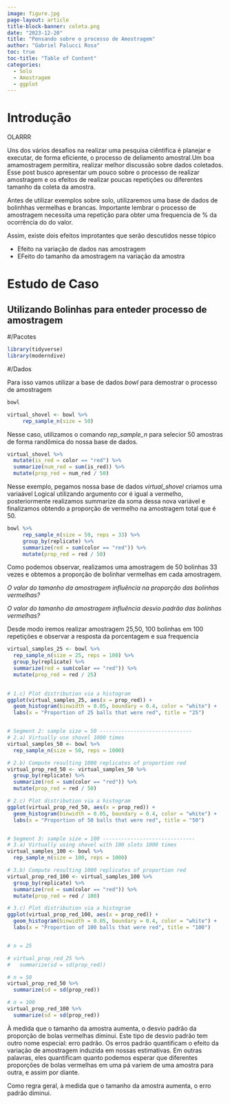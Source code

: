 ```yaml
---
image: figure.jpg
page-layout: article
title-block-banner: coleta.png
date: "2023-12-20"
title: "Pensando sobre o processo de Amostragem"
author: "Gabriel Palucci Rosa"
toc: true
toc-title: "Table of Content"
categories:
  - Solo
  - Amostragem
  - ggplot
---
```


# Introdução

OLARRR

Uns dos vários desafios na realizar uma pesquisa ciêntifica é planejar e executar, de forma eficiente, o processo de deliamento amostral.Um boa amamostragem permitira, realizar melhor discussão sobre dados coletados. Esse post busco apresentar um pouco sobre o processo de realizar amostragem e os efeitos de realizar poucas repetições ou diferentes tamanho da coleta da amostra.

Antes de utilizar exemplos sobre solo, utilizaremos uma base de dados de bolinhhas vermelhas e brancas. Importante lembrar o processo de amostragem necessita uma repetição para obter uma frequencia de % da ocorrência do do valor.

Assim, existe dois efeitos improtantes que serão descutidos nesse tópico

-   Efeito na variação de dados nas amostragem
-   EFeito do tamanho da amostragem na variação da amostra

# Estudo de Caso

## Utilizando Bolinhas para enteder processo de amostragem

#/Pacotes

```r

library(tidyverse)
library(moderndive)
```

#/Dados

Para isso vamos utilizar a base de dados *bowl* para demostrar o processo de amostragem

```r

bowl

```

```r

virtual_shovel <- bowl %>% 
     rep_sample_n(size = 50)
```

Nesse caso, utilizamos o comando *rep_sample_n* para selecior 50 amostras de forma randômica do nossa base de dados.

```r

virtual_shovel %>%
  mutate(is_red = color == "red") %>% 
  summarize(num_red = sum(is_red)) %>% 
  mutate(prop_red = num_red / 50)

```

Nesse exemplo, pegamos nossa base de dados *virtual_shovel* criamos uma variaável Logical utilizando argumento cor é igual a vermelho, posteriormente realizamos summarize da soma dessa nova variável e finalizamos obtendo a proporção de vermelho na amostragem total que é 50.

```r

bowl %>% 
     rep_sample_n(size = 50, reps = 33) %>% 
     group_by(replicate) %>% 
     summarize(red = sum(color == "red")) %>% 
     mutate(prop_red = red / 50)
```

Como podemos observar, realizamos uma amostragem de 50 bolinhas 33 vezes e obtemos a proporção de bolinhar vermelhas em cada amostragem.

*O valor do tamanho da amostragem influência na proporção das bolinhas vermelhas?*

*O valor do tamanho da amostragem influência desvio padrão das bolinhas vermelhas?*

Desde modo iremos realizar amostragem 25,50, 100 bolinhas em 100 repetições e observar a resposta da porcentagem e sua frequencia

```r


virtual_samples_25 <- bowl %>% 
  rep_sample_n(size = 25, reps = 100) %>% 
  group_by(replicate) %>% 
  summarize(red = sum(color == "red")) %>% 
  mutate(prop_red = red / 25)

  
# 1.c) Plot distribution via a histogram
ggplot(virtual_samples_25, aes(x = prop_red)) +
  geom_histogram(binwidth = 0.05, boundary = 0.4, color = "white") +
  labs(x = "Proportion of 25 balls that were red", title = "25") 


# Segment 2: sample size = 50 ------------------------------
# 2.a) Virtually use shovel 1000 times
virtual_samples_50 <- bowl %>% 
  rep_sample_n(size = 50, reps = 1000)

# 2.b) Compute resulting 1000 replicates of proportion red
virtual_prop_red_50 <- virtual_samples_50 %>% 
  group_by(replicate) %>% 
  summarize(red = sum(color == "red")) %>% 
  mutate(prop_red = red / 50)

# 2.c) Plot distribution via a histogram
ggplot(virtual_prop_red_50, aes(x = prop_red)) +
  geom_histogram(binwidth = 0.05, boundary = 0.4, color = "white") +
  labs(x = "Proportion of 50 balls that were red", title = "50")  


# Segment 3: sample size = 100 ------------------------------
# 3.a) Virtually using shovel with 100 slots 1000 times
virtual_samples_100 <- bowl %>% 
  rep_sample_n(size = 100, reps = 1000)

# 3.b) Compute resulting 1000 replicates of proportion red
virtual_prop_red_100 <- virtual_samples_100 %>% 
  group_by(replicate) %>% 
  summarize(red = sum(color == "red")) %>% 
  mutate(prop_red = red / 100)

# 3.c) Plot distribution via a histogram
ggplot(virtual_prop_red_100, aes(x = prop_red)) +
  geom_histogram(binwidth = 0.05, boundary = 0.4, color = "white") +
  labs(x = "Proportion of 100 balls that were red", title = "100") 



```

```r

# n = 25

# virtual_prop_red_25 %>% 
#   summarize(sd = sd(prop_red))

# n = 50
virtual_prop_red_50 %>% 
  summarize(sd = sd(prop_red))

# n = 100
virtual_prop_red_100 %>% 
  summarize(sd = sd(prop_red))

```

À medida que o tamanho da amostra aumenta, o desvio padrão da proporção de bolas vermelhas diminui. Este tipo de desvio padrão tem outro nome especial: erro padrão. Os erros padrão quantificam o efeito da variação de amostragem induzida em nossas estimativas. Em outras palavras, eles quantificam quanto podemos esperar que diferentes proporções de bolas vermelhas em uma pá variem de uma amostra para outra, e assim por diante.

Como regra geral, à medida que o tamanho da amostra aumenta, o erro padrão diminui.
